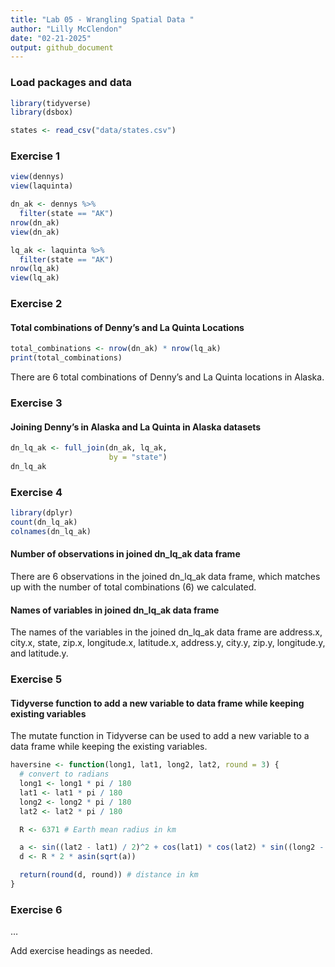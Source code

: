 ```yaml
---
title: "Lab 05 - Wrangling Spatial Data "
author: "Lilly McClendon"
date: "02-21-2025"
output: github_document
---
```


### Load packages and data

```r
library(tidyverse) 
library(dsbox) 
```

```r
states <- read_csv("data/states.csv")
```

### Exercise 1

```r
view(dennys)
view(laquinta)
```

```r
dn_ak <- dennys %>%
  filter(state == "AK")
nrow(dn_ak)
view(dn_ak)
```

```r
lq_ak <- laquinta %>%
  filter(state == "AK")
nrow(lq_ak)
view(lq_ak)
```

### Exercise 2

#### Total combinations of Denny's and La Quinta Locations 

```r
total_combinations <- nrow(dn_ak) * nrow(lq_ak)
print(total_combinations)
```

There are 6 total combinations of Denny's and La Quinta locations in Alaska. 


### Exercise 3

#### Joining Denny's in Alaska and La Quinta in Alaska datasets 

```r
dn_lq_ak <- full_join(dn_ak, lq_ak, 
                      by = "state")
dn_lq_ak
```

### Exercise 4

```r
library(dplyr)
count(dn_lq_ak)
colnames(dn_lq_ak)
```

#### Number of observations in joined dn_lq_ak data frame

There are 6 observations in the joined dn_lq_ak data frame, which matches up with the number of total combinations (6) we calculated. 

#### Names of variables in joined dn_lq_ak data frame

The names of the variables in the joined dn_lq_ak data frame are address.x, 
city.x, state, zip.x, longitude.x, latitude.x, address.y, city.y, zip.y, longitude.y, and latitude.y. 

### Exercise 5

#### Tidyverse function to add a new variable to data frame while keeping existing variables 

The mutate function in Tidyverse can be used to add a new variable to a data frame while keeping the existing variables. 

```r
haversine <- function(long1, lat1, long2, lat2, round = 3) {
  # convert to radians
  long1 <- long1 * pi / 180
  lat1 <- lat1 * pi / 180
  long2 <- long2 * pi / 180
  lat2 <- lat2 * pi / 180

  R <- 6371 # Earth mean radius in km

  a <- sin((lat2 - lat1) / 2)^2 + cos(lat1) * cos(lat2) * sin((long2 - long1) / 2)^2
  d <- R * 2 * asin(sqrt(a))

  return(round(d, round)) # distance in km
}
```

### Exercise 6

...

Add exercise headings as needed.
